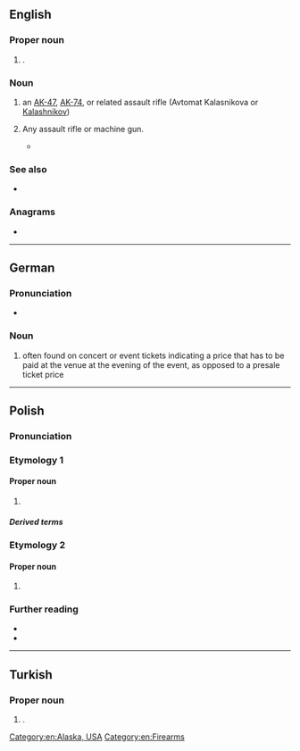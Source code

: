 {{also|Appendix:Variations of "ak"}}
==English==
{{wikipedia}}

===Proper noun===
{{head|en|proper noun}}

# {{lb|en|US}} {{abbr of|en|[[Alaska]]|dot=,}} {{place|en|state|c/USA}}.

===Noun===
{{en-noun}}

# an [[AK-47]], [[AK-74]], or related assault rifle (Avtomat Kalasnikova or [[Kalashnikov]])
# {{lb|en|by extension|slang|nonstandard}} Any assault rifle or machine gun.
#* {{quote-song|en|year=2001|publisher=Shady Records|composer=Marshall Bruce Mathers III and Denaun Porter|location=New York|lyricist=Denaun Porter|artist=D12|title=That's How|album=Devil's Night|passage=Cops got '''AKs''', y'all only got pumps, that shit's just dumb.}}

===See also===
* {{l|en|AR}}

===Anagrams===
* {{anagrams|en|a=ak|KA|ka|ka-}}

[[Category:en:Alaska, USA]]
[[Category:en:Firearms]]

----

==German==

===Pronunciation===
* {{audio|de|De-AK.ogg|Audio}}

===Noun===
{{head|de|noun}}

# {{abbr of|de|[[Abendkasse]]|dot=,}} often found on concert or event tickets indicating a price that has to be paid at the venue at the evening of the event, as opposed to a presale ticket price

----

==Polish==

===Pronunciation===
{{pl-p|a'ka|a=Pl-AK.ogg|h=A.K.}}

===Etymology 1===
{{wp|Armia Krajowa|lang=pl}}
{{initialism of|pl|Armia Krajowa}}

====Proper noun====
{{pl-proper noun|n|indecl=yes}}

# {{lb|pl|historical|military}} {{abbreviation of|pl|Armia Krajowa}}

=====Derived terms=====
{{col3|pl|title=adjective|akowski}}
{{col3|pl|title=noun|akowiec}}

===Etymology 2===
{{wp|Akcja Katolicka|lang=pl}}
{{initialism of|pl|{{w|Catholic Action|Akcja Katolicka}}}}

====Proper noun====
{{pl-proper noun|n|indecl=yes}}

# {{lb|pl|Roman Catholicism}} {{abbreviation of|pl|{{w|Catholic Action|Akcja Katolicka}}}}

===Further reading===
* {{R:pl:WSJP}}
* {{R:pl:PWN}}

{{C|pl|History of Poland|World War II}}

----

==Turkish==

===Proper noun===
{{head|tr|proper noun}}

# {{initialism of|tr|Avrupa Konseyi|nodot=1}} {{gloss|Council of Europe}}.